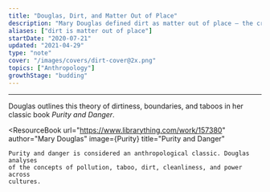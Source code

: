 ```yaml
---
title: "Douglas, Dirt, and Matter Out of Place"
description: "Mary Douglas defined dirt as matter out of place – the crossing of boundaries"
aliases: ["dirt is matter out of place"]
startDate: "2020-07-21"
updated: "2021-04-29"
type: "note"
cover: "/images/covers/dirt-cover@2x.png"
topics: ["Anthropology"]
growthStage: "budding"
---
```




<RemoteImage
	width="950px"
	alt="Mary Douglas defined dirt as matter out of place. Socks are not inherently dirty all the time."
	src="https://res.cloudinary.com/dxj9qr5gj/image/upload/c_scale,f_auto,q_auto:good,w_1200/v1619766341/maggieappleton.com/notes/douglas-dirt/Douglas_1_ptxejg.png"
/>

<RemoteImage
	width="880px"
	alt="A piece of toast is not inherently dirty, but a sock on a piece of toast is gross. As is finding toast in a sock drawer."
	src="https://res.cloudinary.com/dxj9qr5gj/image/upload/c_scale,f_auto,q_auto:good,w_1200/v1619766340/maggieappleton.com/notes/douglas-dirt/Douglas_2_gzamdm.png"
/>

<RemoteImage
	width="880px"
	alt="What offends us here is the crossing of boundaries"
	src="https://res.cloudinary.com/dxj9qr5gj/image/upload/c_scale,f_auto,q_auto:good,w_1200/v1619766339/maggieappleton.com/notes/douglas-dirt/Douglas_3_lsoet3.png"
/>

---

Douglas outlines this theory of dirtiness, boundaries, and taboos in her classic book _Purity and Danger_.

<ResourceBook
	url="https://www.librarything.com/work/157380"
	author="Mary Douglas"
	image={Purity}
	title="Purity and Danger"
>
	Purity and danger is considered an anthropological classic. Douglas analyses
	of the concepts of pollution, taboo, dirt, cleanliness, and power across
	cultures.
</ResourceBook>
